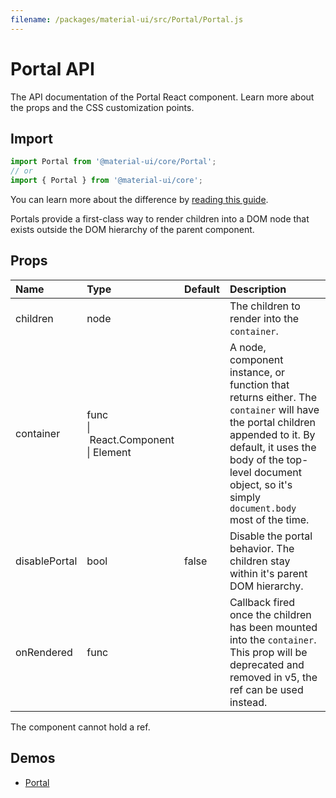 ```yaml
---
filename: /packages/material-ui/src/Portal/Portal.js
---
```



<!--- This documentation is automatically generated, do not try to edit it. -->

# Portal API

<p className="description">The API documentation of the Portal React component. Learn more about the props and the CSS customization points.</p>

## Import

```js
import Portal from '@material-ui/core/Portal';
// or
import { Portal } from '@material-ui/core';
```

You can learn more about the difference by [reading this guide](/guides/minimizing-bundle-size/).

Portals provide a first-class way to render children into a DOM node
that exists outside the DOM hierarchy of the parent component.

## Props

| Name | Type | Default | Description |
|:-----|:-----|:--------|:------------|
| <span className="prop-name">children</span> | <span className="prop-type">node</span> |  | The children to render into the `container`. |
| <span className="prop-name">container</span> | <span className="prop-type">func<br />&#124;&nbsp;React.Component<br />&#124;&nbsp;Element</span> |  | A node, component instance, or function that returns either. The `container` will have the portal children appended to it. By default, it uses the body of the top-level document object, so it's simply `document.body` most of the time. |
| <span className="prop-name">disablePortal</span> | <span className="prop-type">bool</span> | <span className="prop-default">false</span> | Disable the portal behavior. The children stay within it's parent DOM hierarchy. |
| <span className="prop-name">onRendered</span> | <span className="prop-type">func</span> |  | Callback fired once the children has been mounted into the `container`.<br />This prop will be deprecated and removed in v5, the ref can be used instead. |

The component cannot hold a ref.


## Demos

- [Portal](/components/portal/)

